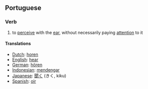 ==Portuguese==
===Verb===
#  to [[perceive]] with the [[ear]], without necessarily paying [[attention]] to it

====Translations====
*[[Dutch]]: [[horen]]
*[[English]]: [[hear]]
*[[German]]: [[hören]]
*[[Indonesian]]: [[dengar|mendengar]]
*[[Japanese]]: [[聞く]] (きく, kiku)
*[[Spanish]]: [[oir]]
